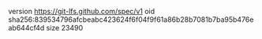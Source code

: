 version https://git-lfs.github.com/spec/v1
oid sha256:839534796afcbeabc423624f6f04f9f61a86b28b7081b7ba95b476eab644cf4d
size 23490
